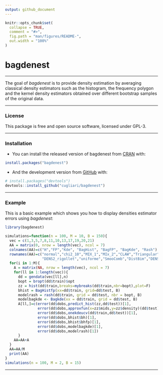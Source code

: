 ```yaml
---
output: github_document
---
```


<!-- README.md is generated from README.Rmd. Please edit that file -->

```r
knitr::opts_chunk$set(
  collapse = TRUE,
  comment = "#>",
  fig.path = "man/figures/README-",
  out.width = "100%"
)
```
# bagdenest

***

<!-- badges: start -->
<!-- badges: end -->

The goal of *bagdenest* is to provide density estimation by averaging classical density estimators
such as the histogram, the frequency polygon and the kernel density estimators
obtained over different bootstrap samples of the original data.

***

### License 
This package is free and open source software, licensed under GPL-3.

***

### Installation

* You can install the released version of bagdenest from [CRAN](https://CRAN.R-project.org) with:

``` r
install.packages("bagdenest")
```

* And the development version from [GitHub](https://github.com/) with:

``` r
# install.packages("devtools")
devtools::install_github("cugliari/bagdenest")
```
***
### Example

This is a basic example which shows you how to display densities estimator errors using *bagdenest*:

```r
library(bagdenest)

simulations=function(n = 100, M = 10, B = 150){
  vec = c(1,3,5,7,8,11,10,13,17,19,20,21)
  AA = matrix(0, nrow = length(vec), ncol = 7)
  colnames(AA)=c("H","FP","Kde", "BagHist", "BagFP", "BagKde", "Rash")
  rownames(AA)=c("normal","chi2_10","MIX_1","MIx_2","CLAW","Triangular",
                 "DENS2_rigollet","uniforme","SmooComb","DistBim","DENS1_rigollet","MIX_Unif")
  for(i in 1:M){
    A = matrix(NA, nrow = length(vec), ncol = 7)
    for(ll in 1:length(vec)){
      dd = gendata(vec[ll],n)
      bopt = bropt(dd$train)$opt  
      zz = hist(dd$train,breaks=mybreaks(dd$train,nbr=bopt),plot=F)
      bhist = BagHistfp(xx=dd$train, grid=dd$test, B)
      modelrash = rash(dd$train, grid = dd$test, nbr = bopt, B)
      modelbagkde <- Bagkde(xx = dd$train, grid = dd$test, B)
      A[ll,]=c(error(dd$dobs,predict_hist(zz,dd$test))[1],
               error(dd$dobs,approxfun(x=zz$mids,y=zz$density)(dd$test))[1],
               error(dd$dobs,onekdeucv(dd$train,dd$test))[1],
               error(dd$dobs,bhist$bh)[1],
               error(dd$dobs,bhist$bhfp)[1],
               error(dd$dobs,modelbagkde)[1],
               error(dd$dobs,modelrash)[1])
      }
    AA=AA+A
  }
  AA=AA/M
  print(AA)
}
simulations(n = 100, M = 2, B = 15)
```
***
